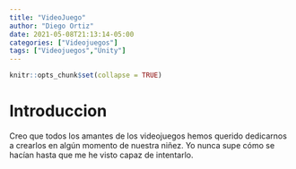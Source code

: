 ```yaml
---
title: "VideoJuego"
author: "Diego Ortiz"
date: 2021-05-08T21:13:14-05:00
categories: ["Videojuegos"]
tags: ["Videojuegos","Unity"]
---
```


```r
knitr::opts_chunk$set(collapse = TRUE)
```

# Introduccion

Creo que todos los amantes de los videojuegos hemos querido dedicarnos a crearlos en algún momento de nuestra niñez.
Yo nunca supe cómo se hacían hasta que me he visto capaz de intentarlo.


